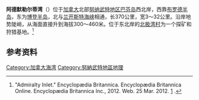 {{coord|72|30|N|086|00|W|region:CA-NU_type:waterbody|display=title}}
'''阿德默勒尔蒂湾'''（{{lang-en|'''Admiralty Inlet'''}}）位于[[加拿大|加拿大]]北部[[努纳武特地区|努纳武特地区]][[巴芬岛|巴芬岛]]西北岸，西靠[[布罗德半岛|布罗德半岛]]，东为[[博登半岛|博登半岛]]，北与[[兰开斯特海峡|兰开斯特海峡]]相通，长370公里，宽3～32公里。沿岸地势陡峭，从海面直接升到海拔300～460米。位于东北岸的[[北极湾村|北极湾村]]为一个探矿和狩猎基地。<ref>"Admiralty Inlet." Encyclopædia Britannica. Encyclopædia Britannica Online. Encyclopædia Britannica Inc., 2012. Web. 25 Mar. 2012. [http://www.britannica.com/EBchecked/topic/6155/Admiralty-Inlet] {{Wayback|url=http://www.britannica.com/EBchecked/topic/6155/Admiralty-Inlet |date=20110815180310 }}.</ref>

==参考资料==
{{reflist}}

{{DEFAULTSORT:Admiralty}}
[[Category:加拿大海湾|Category:加拿大海湾]]
[[Category:努納武特地區地理|Category:努納武特地區地理]]